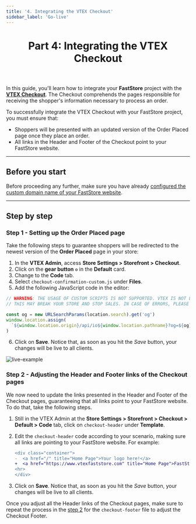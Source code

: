 ```yaml
---
title: '4. Integrating the VTEX Checkout'
sidebar_label: 'Go-live'
---
```


<header>

# Part 4: Integrating the VTEX Checkout

</header>

In this guide, you'll learn how to integrate your **FastStore** project with the [**VTEX Checkout**](https://help.vtex.com/en/tutorial/checkout-vtex-overview--7wcprkM7yZUflOqbzAN5SI). The Checkout comprehends the pages responsible for receiving the shopper's information necessary to process an order.

To successfully integrate the VTEX Checkout with your FastStore project, you must ensure that:

- Shoppers will be presented with an updated version of the Order Placed page once they place an order.
- All links in the Header and Footer of the Checkout point to your FastStore website.

---

## Before you start

Before proceeding any further, make sure you have already [configured the custom domain name of your FastStore website](/docs/go-live/2-configuring-external-dns).

---

## Step by step

### Step 1 - Setting up the Order Placed page

Take the following steps to guarantee shoppers will be redirected to the newest version of the **Order Placed** page in your store:

1. In the **VTEX Admin**, access **Store Settings > Storefront > Checkout**.
2. Click on the **gear button** `⚙` in the **Default** card.
3. Change to the **Code** tab.
4. Select `checkout-confirmation-custom.js` under **Files**.
5. Add the following JavaScript code in the editor:

```jsx {4-5} filename="checkout-confirmation-custom.js"
// WARNING: THE USAGE OF CUSTOM SCRIPTS IS NOT SUPPORTED. VTEX IS NOT LIABLE FOR ANY DAMAGES THIS MAY CAUSE.
// THIS MAY BREAK YOUR STORE AND STOP SALES. IN CASE OF ERRORS, PLEASE DELETE THE CONTENT OF THIS SCRIPT.

const og = new URLSearchParams(location.search).get('og')
window.location.assign(
  `${window.location.origin}/api/io${window.location.pathname}?og=${og}`
)
```

6. Click on **Save**. Notice that, as soon as you hit the _Save_ button, your changes will be live to all clients.

![live-example](https://vtexhelp.vtexassets.com/assets/docs/src/orderplacedversion___224b9d7a692b85ae1e56eee5744bd511.png)

### Step 2 - Adjusting the Header and Footer links of the Checkout pages

We now need to update the links presented in the Header and Footer of the Checkout pages, guaranteeing that all links point to your FastStore website. To do that, take the following steps.

1. Still in the VTEX Admin at the **Store Settings > Storefront > Checkout > Default > Code** tab, click on `checkout-header` under **Template**.
2. Edit the `checkout-header` code according to your scenario, making sure all links are pointing to your FastStore website. For example:

   ```diff filename="checkout-header.js"
   <div class="container">
   -  <a href="/" title="Home Page">Your logo here!</a>
   +  <a href="https://www.vtexfaststore.com" title="Home Page">FastStore</a>
   <hr>
   </div>
   ```

3. Click on **Save**. Notice that, as soon as you hit the _Save_ button, your changes will be live to all clients.

Once you adjust all the Header links of the Checkout pages, make sure to repeat the process in the [step 2](/docs/go-live/4-integrating-the-vtex-checkout#step-2---adjusting-the-header-and-footer-links-of-the-checkout-pages) for the `checkout-footer` file to adjust the Checkout Footer.